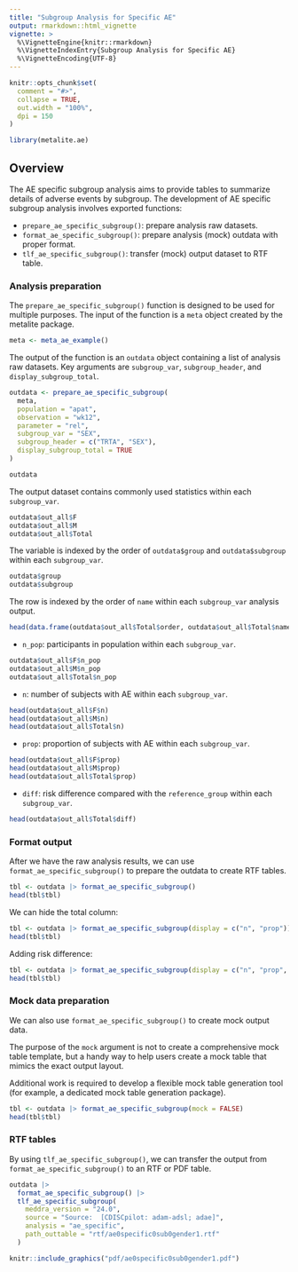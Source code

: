 ```yaml
---
title: "Subgroup Analysis for Specific AE"
output: rmarkdown::html_vignette
vignette: >
  %\VignetteEngine{knitr::rmarkdown}
  %\VignetteIndexEntry{Subgroup Analysis for Specific AE}
  %\VignetteEncoding{UTF-8}
---
```


```r
knitr::opts_chunk$set(
  comment = "#>",
  collapse = TRUE,
  out.width = "100%",
  dpi = 150
)
```

```r
library(metalite.ae)
```

## Overview

The AE specific subgroup analysis aims to provide tables to summarize details of
adverse events by subgroup.
The development of AE specific subgroup analysis involves exported functions:

- `prepare_ae_specific_subgroup()`: prepare analysis raw datasets.
- `format_ae_specific_subgroup()`: prepare analysis (mock) outdata with proper format.
- `tlf_ae_specific_subgroup()`: transfer (mock) output dataset to RTF table.

### Analysis preparation

The `prepare_ae_specific_subgroup()` function is designed to be used for multiple purposes.
The input of the function is a `meta` object created by the metalite package.

```r
meta <- meta_ae_example()
```

The output of the function is an `outdata` object containing a list of analysis
raw datasets. Key arguments are `subgroup_var`, `subgroup_header`, and
`display_subgroup_total`.

```r
outdata <- prepare_ae_specific_subgroup(
  meta,
  population = "apat",
  observation = "wk12",
  parameter = "rel",
  subgroup_var = "SEX",
  subgroup_header = c("TRTA", "SEX"),
  display_subgroup_total = TRUE
)
```

```r
outdata
```

The output dataset contains commonly used statistics within each `subgroup_var`.

```r
outdata$out_all$F
outdata$out_all$M
outdata$out_all$Total
```

The variable is indexed by the order of `outdata$group` and `outdata$subgroup`
within each `subgroup_var`.

```r
outdata$group
outdata$subgroup
```

The row is indexed by the order of `name` within each `subgroup_var` analysis output.

```r
head(data.frame(outdata$out_all$Total$order, outdata$out_all$Total$name))
```

- `n_pop`: participants in population within each `subgroup_var`.

```r
outdata$out_all$F$n_pop
outdata$out_all$M$n_pop
outdata$out_all$Total$n_pop
```

- `n`: number of subjects with AE within each `subgroup_var`.

```r
head(outdata$out_all$F$n)
head(outdata$out_all$M$n)
head(outdata$out_all$Total$n)
```

- `prop`: proportion of subjects with AE within each `subgroup_var`.

```r
head(outdata$out_all$F$prop)
head(outdata$out_all$M$prop)
head(outdata$out_all$Total$prop)
```

- `diff`: risk difference compared with the `reference_group` within each `subgroup_var`.

```r
head(outdata$out_all$Total$diff)
```

### Format output

After we have the raw analysis results, we can use `format_ae_specific_subgroup()`
to prepare the outdata to create RTF tables.

```r
tbl <- outdata |> format_ae_specific_subgroup()
head(tbl$tbl)
```

We can hide the total column:

```r
tbl <- outdata |> format_ae_specific_subgroup(display = c("n", "prop"))
head(tbl$tbl)
```

Adding risk difference:

```r
tbl <- outdata |> format_ae_specific_subgroup(display = c("n", "prop", "diff"))
head(tbl$tbl)
```

### Mock data preparation

We can also use `format_ae_specific_subgroup()` to create mock output data.

The purpose of the `mock` argument is not to create a comprehensive mock table template,
but a handy way to help users create a mock table that mimics the exact output layout.

Additional work is required to develop a flexible mock table generation tool
(for example, a dedicated mock table generation package).

```r
tbl <- outdata |> format_ae_specific_subgroup(mock = FALSE)
head(tbl$tbl)
```

### RTF tables

By using `tlf_ae_specific_subgroup()`, we can transfer the output from
`format_ae_specific_subgroup()` to an RTF or PDF table.

```r
outdata |>
  format_ae_specific_subgroup() |>
  tlf_ae_specific_subgroup(
    meddra_version = "24.0",
    source = "Source:  [CDISCpilot: adam-adsl; adae]",
    analysis = "ae_specific",
    path_outtable = "rtf/ae0specific0sub0gender1.rtf"
  )
```

```r
knitr::include_graphics("pdf/ae0specific0sub0gender1.pdf")
```
